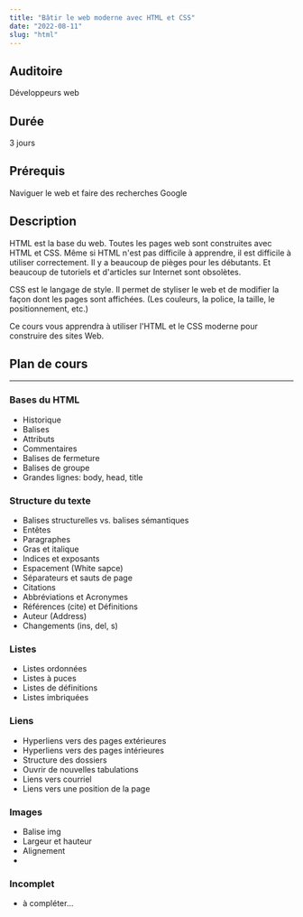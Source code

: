 ```yaml
---
title: "Bâtir le web moderne avec HTML et CSS"
date: "2022-08-11"
slug: "html"
---
```


## Auditoire

Développeurs web

## Durée

3 jours

## Prérequis

Naviguer le web et faire des recherches Google

## Description

HTML est la base du web. Toutes les pages web sont construites avec HTML et CSS.
Même si HTML n'est pas difficile à apprendre, il est difficile à utiliser correctement.
Il y a beaucoup de pièges pour les débutants. Et beaucoup de tutoriels et d'articles sur Internet sont obsolètes.

CSS est le langage de style. Il permet de styliser le web et de modifier la façon dont les pages sont affichées. (Les couleurs, la police, la taille, le positionnement, etc.)

Ce cours vous apprendra à utiliser l'HTML et le CSS moderne pour construire des sites Web.

## Plan de cours

---

### Bases du HTML

- Historique
- Balises
- Attributs
- Commentaires
- Balises de fermeture
- Balises de groupe
- Grandes lignes: body, head, title

### Structure du texte

- Balises structurelles vs. balises sémantiques
- Entêtes
- Paragraphes
- Gras et italique
- Indices et exposants
- Espacement (White sapce)
- Séparateurs et sauts de page
- Citations
- Abbréviations et Acronymes
- Références (cite) et Définitions
- Auteur (Address)
- Changements (ins, del, s)

### Listes

- Listes ordonnées
- Listes à puces
- Listes de définitions
- Listes imbriquées

### Liens

- Hyperliens vers des pages extérieures
- Hyperliens vers des pages intérieures
- Structure des dossiers
- Ouvrir de nouvelles tabulations
- Liens vers courriel
- Liens vers une position de la page

### Images

- Balise img
- Largeur et hauteur
- Alignement
-

### Incomplet

- à compléter...
